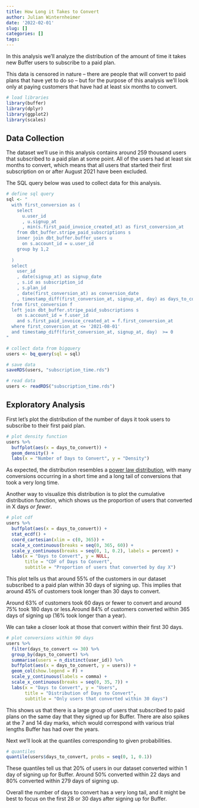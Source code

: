 ```yaml
---
title: How Long it Takes to Convert
author: Julian Winternheimer
date: '2022-02-01'
slug: []
categories: []
tags:
---
```


In this analysis we'll analyze the distribution of the amount of time it takes new Buffer users to subscribe to a paid plan. 

This data is censored in nature -- there are people that will convert to paid plans that have yet to do so -- but for the purpose of this analysis we'll look only at paying customers that have had at least six months to convert.


```r
# load libraries
library(buffer)
library(dplyr)
library(ggplot2)
library(scales)
```

## Data Collection
The dataset we'll use in this analysis contains around 259 thousand users that subscribed to a paid plan at some point. All of the users had at least six months to convert, which means that all users that started their first subscription on or after August 2021 have been excluded. 

The SQL query below was used to collect data for this analysis.

```r
# define sql query
sql <- "
  with first_conversion as (
    select
      u.user_id
      , u.signup_at
      , min(s.first_paid_invoice_created_at) as first_conversion_at
    from dbt_buffer.stripe_paid_subscriptions s
    inner join dbt_buffer.buffer_users u
      on s.account_id = u.user_id
    group by 1,2
  
  )
  select
    user_id
    , date(signup_at) as signup_date
    , s.id as subscription_id
    , s.plan_id
    , date(first_conversion_at) as conversion_date
    , timestamp_diff(first_conversion_at, signup_at, day) as days_to_convert
  from first_conversion f
  left join dbt_buffer.stripe_paid_subscriptions s
    on s.account_id = f.user_id
    and s.first_paid_invoice_created_at = f.first_conversion_at
  where first_conversion_at <= '2021-08-01'
  and timestamp_diff(first_conversion_at, signup_at, day)  >= 0
"

# collect data from bigquery
users <- bq_query(sql = sql)

# save data
saveRDS(users, "subscription_time.rds")
```

```r
# read data
users <- readRDS("subscription_time.rds")

```


## Exploratory Analysis
First let's plot the distribution of the number of days it took users to subscribe to their first paid plan.

```r
# plot density function
users %>% 
  buffplot(aes(x = days_to_convert)) +
  geom_density() +
  labs(x = "Number of Days to Convert", y = "Density")
```

As expected, the distribution resembles a [power law distribution](https://en.wikipedia.org/wiki/Power_law), with many conversions occurring in a short time and a long tail of conversions that took a very long time.

Another way to visualize this distribution is to plot the cumulative distribution function, which shows us the proportion of users that converted in X days _or fewer_.

```r
# plot cdf
users %>% 
  buffplot(aes(x = days_to_convert)) +
  stat_ecdf() +
  coord_cartesian(xlim = c(0, 365)) +
  scale_x_continuous(breaks = seq(0, 365, 60)) +
  scale_y_continuous(breaks = seq(0, 1, 0.2), labels = percent) +
  labs(x = "Days to Convert", y = NULL,
       title = "CDF of Days to Convert",
       subtitle = "Proportion of users that converted by day X")
```

This plot tells us that around 55% of the customers in our dataset subscribed to a paid plan within 30 days of signing up. This implies that around 45% of customers took longer than 30 days to convert.

Around 63% of customers took 60 days or fewer to convert and around 75% took 180 days or less.Around 84% of customers converted within 365 days of signing up (16% took longer than a year).

We can take a closer look at those that convert within their first 30 days.

```r
# plot conversions within 90 days
users %>% 
  filter(days_to_convert <= 30) %>% 
  group_by(days_to_convert) %>% 
  summarise(users = n_distinct(user_id)) %>% 
  buffplot(aes(x = days_to_convert, y = users)) +
  geom_col(show.legend = F) +
  scale_y_continuous(labels = comma) +
  scale_x_continuous(breaks = seq(0, 35, 7)) +
  labs(x = "Days to Convert", y = "Users", 
       title = "Distribution of Days to Convert",
       subtitle = "Only users that converted within 30 days")
```

This shows us that there is a large group of users that subscribed to paid plans on the same day that they signed up for Buffer. There are also spikes at the 7 and 14 day marks, which would correspond with various trial lengths Buffer has had over the years.

Next we'll look at the quantiles corresponding to given probabilities.

```r
# quantiles
quantile(users$days_to_convert, probs = seq(0, 1, 0.1))
```

These quantiles tell us that 20% of users in our dataset converted within 1 day of signing up for Buffer. Around 50% converted within 22 days and 80% converted within 279 days of signing up.

Overall the number of days to convert has a very long tail, and it might be best to focus on the first 28 or 30 days after signing up for Buffer.

